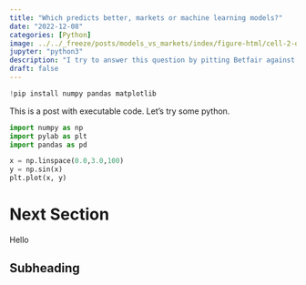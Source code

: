 ```yaml
---
title: "Which predicts better, markets or machine learning models?"
date: "2022-12-08"
categories: [Python]
image: ../../_freeze/posts/models_vs_markets/index/figure-html/cell-2-output-1.png
jupyter: "python3"
description: "I try to answer this question by pitting Betfair against Five-thirty-eight in a variety of sports."
draft: false
---
```


```python
!pip install numpy pandas matplotlib
```

This is a post with executable code. Let's try some python.

```python

import numpy as np
import pylab as plt
import pandas as pd

x = np.linspace(0.0,3.0,100)
y = np.sin(x)
plt.plot(x, y)
```

# Next Section

Hello

## Subheading

